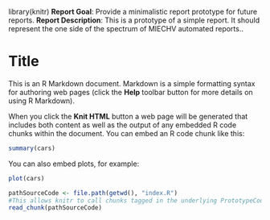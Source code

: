 library(knitr)
<!-- Specify the report's official name, goal & description. -->
**Report Goal**:  Provide a minimalistic report prototype for future reports.
**Report Description**: This is a prototype of a simple report.  It should represent the one side of the spectrum of MIECHV automated reports..

Title
========================================================

This is an R Markdown document. Markdown is a simple formatting syntax for authoring web pages (click the **Help** toolbar button for more details on using R Markdown).

When you click the **Knit HTML** button a web page will be generated that includes both content as well as the output of any embedded R code chunks within the document. You can embed an R code chunk like this:

```r
summary(cars)
```

You can also embed plots, for example:

```r
plot(cars)
```

<!-- Point knitr to the underlying code file so it knows where to look for the chunks. -->
```r
pathSourceCode <- file.path(getwd(), "index.R")
#This allows knitr to call chunks tagged in the underlying PrototypeCode.R file.
read_chunk(pathSourceCode) 
```